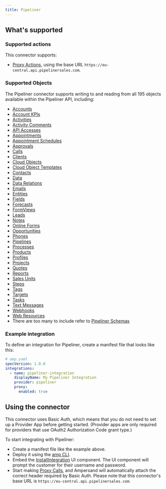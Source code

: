 ```yaml
---
title: Pipeliner
---
```

## What's supported

### Supported actions

This connector supports:
- [Proxy Actions](/define-integrations/proxy-actions), using the base URL `https://eu-central.api.pipelinersales.com`.

### Supported Objects

The Pipeliner connector supports writing to and reading from all 195 objects available within the Pipeliner API, including:
- [Accounts](https://pipeliner.stoplight.io/docs/api-docs/elt527zmm4t7z-account)
- [Account KPIs](https://pipeliner.stoplight.io/docs/api-docs/i4eiukx6ow3mg-account-kpi)
- [Activities](https://pipeliner.stoplight.io/docs/api-docs/mlkdfymyzgyal-activity)
- [Activity Comments](https://pipeliner.stoplight.io/docs/api-docs/52fjjbc6ati70-activity-comment)
- [API Accesses](https://pipeliner.stoplight.io/docs/api-docs/dit5z42yttr4t-api-access)
- [Appointments](https://pipeliner.stoplight.io/docs/api-docs/tdq08v2gpkuh6-appointment)
- [Appointment Schedules](https://pipeliner.stoplight.io/docs/api-docs/bfwixqvyout0g-appointment-schedule)
- [Approvals](https://pipeliner.stoplight.io/docs/api-docs/7ccaqcemtypdg-approval)
- [Calls](https://pipeliner.stoplight.io/docs/api-docs/mjyjv4a5b3stg-call)
- [Clients](https://pipeliner.stoplight.io/docs/api-docs/ze1uoa5rd5kew-client)
- [Cloud Objects](https://pipeliner.stoplight.io/docs/api-docs/1nxekntag985c-cloud-object)
- [Cloud Object Templates](https://pipeliner.stoplight.io/docs/api-docs/ohd4s54k5g5uo-cloud-object-template)
- [Contacts](https://pipeliner.stoplight.io/docs/api-docs/y823u6p018div-contact)
- [Data](https://pipeliner.stoplight.io/docs/api-docs/3my1sz5yg556x-data)
- [Data Relations](https://pipeliner.stoplight.io/docs/api-docs/kngvj3c7pgnvs-data-relation)
- [Emails](https://pipeliner.stoplight.io/docs/api-docs/04pfaheaosg5p-email)
- [Entities](https://pipeliner.stoplight.io/docs/api-docs/aut7fgwkmid6o-entity)
- [Fields](https://pipeliner.stoplight.io/docs/api-docs/hnuueunrms0ht-field)
- [Forecasts](https://pipeliner.stoplight.io/docs/api-docs/58tgf0wd5m13a-forecast)
- [FormViews](https://pipeliner.stoplight.io/docs/api-docs/7bsx03uaegxnd-form-view)
- [Leads](https://pipeliner.stoplight.io/docs/api-docs/10fn36vhvnwpt-lead)
- [Notes](https://pipeliner.stoplight.io/docs/api-docs/alos8ba6krg22-note)
- [Online Forms](https://pipeliner.stoplight.io/docs/api-docs/kkhpv5viecu6l-online-form)
- [Opportunities](https://pipeliner.stoplight.io/docs/api-docs/0wiyusit6ajet-opportunity)
- [Phones](https://pipeliner.stoplight.io/docs/api-docs/3jo5gp2m7fp8e-phone)
- [Pipelines](https://pipeliner.stoplight.io/docs/api-docs/9o7fias1do16v-pipeline)
- [Processes](https://pipeliner.stoplight.io/docs/api-docs/he5d4vh9wekkg-process)
- [Products](https://pipeliner.stoplight.io/docs/api-docs/69wlbhvsyt7hw-product)
- [Profiles](https://pipeliner.stoplight.io/docs/api-docs/osdd7b6kt8rb4-profile)
- [Projects](https://pipeliner.stoplight.io/docs/api-docs/2jrox8wxdgfca-project)
- [Quotes](https://pipeliner.stoplight.io/docs/api-docs/joav0xhmva6fi-quote)
- [Reports](https://pipeliner.stoplight.io/docs/api-docs/ll1lfl4ipyi92-report)
- [Sales Units](https://pipeliner.stoplight.io/docs/api-docs/1hu89yk8ksap3-sales-unit)
- [Steps](https://pipeliner.stoplight.io/docs/api-docs/190bhebglfl85-step)
- [Tags](https://pipeliner.stoplight.io/docs/api-docs/9rk7d1eyzf81t-tag)
- [Targets](https://pipeliner.stoplight.io/docs/api-docs/4lqi9jnjdlvpq-target)
- [Tasks](https://pipeliner.stoplight.io/docs/api-docs/0p6z0evhpta5x-task)
- [Text Messages](https://pipeliner.stoplight.io/docs/api-docs/n5k5pqrahrbc1-text-message)
- [Webhooks](https://pipeliner.stoplight.io/docs/api-docs/vjcbqy57drdrw-webhook)
- [Web Resources](https://pipeliner.stoplight.io/docs/api-docs/yp4ku0yx9315r-webresource)
- There are too many to include refer to [Pipeliner Schemas](https://pipeliner.stoplight.io/docs/api-docs/elt527zmm4t7z-account)

### Example integration

To define an integration for Pipeliner, create a manifest file that looks like this:

```YAML
# amp.yaml
specVersion: 1.0.0
integrations:
  - name: pipeliner-integration
    displayName: My Pipeliner Integration
    provider: pipeliner
    proxy:
      enabled: true
```

## Using the connector

This connector uses Basic Auth, which means that you do not need to set up a Provider App before getting started. (Provider apps are only required for providers that use OAuth2 Authorization Code grant type.)

To start integrating with Pipeliner:
- Create a manifest file like the example above.
- Deploy it using the [amp CLI](/cli/overview).
- Embed the [InstallIntegration](/embeddable-ui-components#install-integration) UI component. The UI component will prompt the customer for their username and password.
- Start making [Proxy Calls](/define-integrations/proxy-actions), and Ampersand will automatically attach the correct header required by Basic Auth. Please note that this connector's base URL is `https://eu-central.api.pipelinersales.com`.
